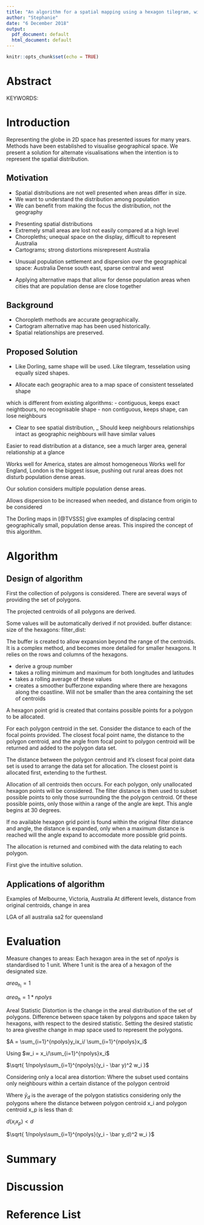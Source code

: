 ```yaml
---
title: "An algorithm for a spatial mapping using a hexagon tilegram, with application to Australia disease maps"
author: "Stephanie"
date: "6 December 2018"
output:
  pdf_document: default
  html_document: default
---
```


```r
knitr::opts_chunk$set(echo = TRUE)
```
# Abstract

<!--
problem has been studied
what is the goal of the thesis/paper
brief statement on existing solutions and their drawbacks
major  contributions  of  the  thesis
State  briefly  assumptions  and  limitations. 
The  abstract  should  also  include  major idea(s)
the type (e.g. performance, complexity) and result of analysis done
-->

KEYWORDS: 

# Introduction

Representing the globe in 2D space has presented issues for many years. Methods have been established to visualise geographical space.
We present a solution for alternate visualisations when the intention is to represent the spatial distribution.


## Motivation
<!--
Problem   statement   (precise   definition   and   importance);   
avoid   very   technical definitions  and  statements, give  good  intuition for your involved definitions or facts. 
-->

- Spatial distributions are not well presented when areas differ in size.
- We want to understand the distribution among population
- We can benefit from making the focus the distribution, not the geography

<!--
Existing  solutions  and  their  criticism  (limit  only  to  those  directly  relevant  to  the  contribution of the thesis; give a motivation for doing research on the topic); 
-->

- Presenting spatial distributions
- Extremely small areas are lost not easily compared at a high level
- Choropleths; unequal space on the display, difficult to represent Australia
- Cartograms; strong distortions misrepresent Australia

<!--
With different characteristics or properties:

-->

- Unusual population settlement and dispersion over the geographical space: Australia
Dense south east, sparse central and west


- Applying alternative maps that allow for dense population areas when cities that are population dense are close together



## Background
<!--
basic facts needed to tune the reader to the thesis or paper
-->

- Choropleth methods are accurate geographically.
- Cartogram alternative map has been used historically.
- Spatial relationships are preserved.

<!--
all  known  results  relevant  to  the  problem  stated,  
whether  or  not  they  are  used  in  proposed  contributions
-->

<!--
Discuss  advantages  and  drawbacks  of  known  solutions  that  are  relevant  to  your  problem, 
discuss  the  relevance of each reviewed item to your topic and your solutions. 
-->

<!--
For  every  discussed  reference,  it  is  very  important  to  relate  them  to  your  problem  and  contribution  in  one  of  several  ways:  
it  does  not  exactly  solve  the  same  problem,
it  solves  the  same  problem  but  makes  different  assumptions  about  the  system, 
it  has  some  limitations  that you  do  not  have, 
it  makes  the  same  assumptions  but  does  not  work  well  under  certain  
conditions  and  scenarios  for  which  you  have  better  solutions,  or, 
if  none  of  these  is  true,  you are   considering   it   as   valid   competitor,   and   will   try   to   defeat   it   in   your   analytical   or 

experimental  comparisons.  
-->
## Proposed Solution

<!--
Contributions (proposed solutions; why they are expected to be better; essence of the idea(s) used in proposed solutions); 
What the algorithm is trying to do:
-->

- Like Dorling, same shape will be used.
Like tilegram, tesselation using equally sized shapes.

- Allocate each geographic area to a map space of consistent tesselated shape

which is different from existing algorithms:
- contiguous, keeps exact neightbours, no recognisable shape
- non contiguous, keeps shape, can lose neighbours


<!--
Why the reader should believe that it is correct or reasonable.
-->
- Clear to see spatial distribution, 
_ Should keep neighbours relationships intact as geographic neighbours will have similar values

<!--
If it is supposed to be “better”, what is meant by better.
-->
Easier to read distribution at a distance, see a much larger area, general relationship at a glance

<!--
Conditions, assumptions and limitations of the research done; 
-->
Works well for America, states are almost homogeneous 
Works well for England, London is the biggest issue, pushing out rural areas does not disturb population dense areas.

<!--
Analysis  (theoretical,  experimental,  simulations,  implementations, done  in  thesis;  under what conditions and scenarios is your solution best?  
-->

Our solution considers multiple population dense areas.

Allows dispersion to be increased when needed, and distance from origin to be considered


The Dorling maps in [@TVSSS] give examples of displacing central geographically small, population dense areas.
This inspired the concept of this algorithm. 



# Algorithm

## Design of algorithm

First the collection of polygons is considered.
There are several ways of providing the set of polygons. 

The projected centroids of all polygons are derived.


Some values will be automatically derived if not provided.
buffer distance:
size of the hexagons:
filter_dist:

The buffer is created to allow expansion beyond the range of the centroids.
It is a complex method, and becomes more detailed for smaller hexagons.
It relies on the rows and columns of the hexagons.

- derive a group number
- takes a rolling minimum and maximum for both longitudes and latitudes
- takes a rolling average of these values
- creates a smoother bufferzone expanding where there are hexagons along the coastline. Will not be smaller than the area containing the set of centroids

A hexagon point grid is created that contains possible points for a polygon to be allocated. 


For each polygon centroid in the set. Consider the distance to each of the focal points provided. The closest focal point name, the distance to the polygon centroid, and the angle from focal point to polygon centroid will be returned and added to the polygon data set. 

The distance between the polygon centroid and it's closest focal point data set is used to arrange the data set for allocation. The closest point is allocated first, extending to the furthest.

Allocation of all centroids then occurs. For each polygon, only unallocated hexagon points will be considered. The filter distance is then used to subset possible points to only those surrounding the the polygon centroid. Of these possible points, only those within a range of the angle are kept. This angle begins at 30 degrees.

If no available hexagon grid point is found within the original filter distance and angle, the distance is expanded, only when a maximum distance is reached will the angle expand to accomodate more possible grid points.  

The allocation is returned and combined with the data relating to each polygon.

<!-- How much detail for derived
-->


First  give  the  intuitive  solution.

<!--
Prosecode:  Number each step, never break a loop over steps,
use subnumbering for parts of each step, and
include explanatory text.
Literate code:  The algorithm is introduced gradually,
intermingled with discussion of underlying ideas.
-->

## Applications of algorithm

<!--
Is  your  solution  always  working?  
Can  you  prove it? 
How does it work? 
-->

Examples of Melbourne, Victoria, Australia
At different levels, distance from original centroids, change in area

LGA of all australia
sa2 for queensland

<!--
Is your analysis about worst case or average case? 
What kind of theoretical and analytical support can you give for your proposed scheme/solution? 
-->


# Evaluation

<!--
The  performance  of  your  solution  can  be  compared  with  existing  solutions,  if  any  exists 
under  same  or  similar  assumptions,  analytically  and/or  by  doing  a  simulation.

Find examples of measures of cartogram effectiveness


-->

Measure changes to areas:
Each hexagon area in the set of $npolys$ is standardised to 1 unit.
Where 1 unit is the area of a hexagon of the designated size.

$area_{h_i} = 1$

$area_h = 1 * npolys$

Areal Statistic Distortion is the change in the areal distribution of the set of polygons.
Difference between space taken by polygons and space taken by hexagons, with respect to the desired statistic. Setting the desired statistic to area givesthe change in map space used to represent the polygons. 


$A = \sum_{i=1}^{npolys}y_ix_i/ \sum_{i=1}^{npolys}x_i$

Using $w_i = x_i/\sum_{i=1}^{npolys}x_i$

$\sqrt{ 1/npolys\sum_{i=1}^{npolys}(y_i - \bar y)^2 w_i }$

Considering only a local area distortion: 
Where the subset used contains only neighbours within a certain distance of the polygon centroid

Where $\bar y_d$ is the average of the polygon statistics considering only the polygons where the distance between polygon centroid x_i and polygon centroid x_p is less than d:

$d(x_ix_p) < d$


$\sqrt{ 1/npolys\sum_{i=1}^{npolys}(y_i - \bar y_d)^2 w_i }$


<!--
Apply methods of evaluation used elsewhere
Nusrat, Alam and Kobourov:
- Statistical accuracy: how well do the modified areas
represent the corresponding statistic shown (e.g.,
population or GDP). This is measured in terms of
“cartographic error.”
- Geographical accuracy: how much do the modified
shapes resemble the original geographic shapes and
how well preserved are their relative positions.
- Topological accuracy: how well does the topology (as
measured by adjacent regions) of the cartogram
match that of the original map.
-->

# Summary

<!--
What did you achieve with this research? 
What are the drawbacks of your solution(s)? 
What kind  of  future  work  can  be  done? 
Do  you  have  some  ideas  that  you  intend  to  study  further? 
The  ownership  of  some  other  possible  solutions,  not  fully  explored,  or  subject  of  your  
forthcoming  different  article,  can  be  protected  by  outlining  them  briefly  in  the  conclusion  
section, sometimes with reference to upcoming article. 
-->

# Discussion


\pagebreak

# Reference List

<div id="refs"></div>